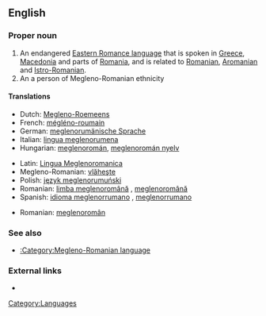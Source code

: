 ==English==
{{wikipedia|Megleno-Romanian}}

===Proper noun===
{{en-proper noun}}

# An endangered [[w:Eastern Romance languages|Eastern Romance language]] that is spoken in [[Greece]], [[Macedonia]] and parts of [[Romania]], and is related to [[Romanian]], [[Aromanian]] and [[Istro-Romanian]].
# An a person of Megleno-Romanian ethnicity

====Translations====
{{trans-top|language}}
*Dutch: [[Megleno-Roemeens]]
*French: [[mégléno-roumain]]
*German: [[meglenorumänische Sprache]] {{f}}
*Italian: [[lingua meglenorumena]] {{f}}
*Hungarian: [[meglenoromán]], [[meglenoromán nyelv]]
{{trans-mid}}
*Latin: [[Lingua Meglenoromanica]]
*Megleno-Romanian: [[vlăheşte]]
*Polish: [[język meglenorumuński]]
*Romanian: [[limba meglenoromână]] {{f}}, [[meglenoromână]] {{f}}
*Spanish: [[idioma meglenorrumano]] {{m}}, [[meglenorrumano]] {{m}}
{{trans-bot}}

{{trans-top|person}}
{{trans-mid}}
*Romanian: [[meglenoromân]] {{m}}
{{trans-bot}}

===See also===
*[[:Category:Megleno-Romanian language]]

===External links===
*{{ethnologue|code=ruq}}

[[Category:Languages]]